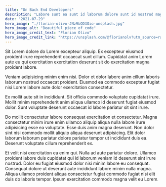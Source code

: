 ```yaml
---
title: "On Back End Developers"
description: "Labore sunt ea sunt id laborum dolore sunt id nostrud magna Lorem commodo."
date: "2021-07-29"
hero_image: "./florian-olivo-JNz9bQD3Oio-unsplash.jpg"
hero_image_alt: "Beautiful piece of code"
hero_image_credit_text: "Florian Olivo"
hero_image_credit_link: "https://unsplash.com/@florianolv?utm_source=range_quest&utm_medium=referral&utm_content=creditCopyText"
---
```


Sit Lorem dolore do Lorem excepteur aliquip. Ex excepteur eiusmod proident irure reprehenderit occaecat sunt cillum. Cupidatat anim Lorem aute eu qui exercitation exercitation deserunt sit do exercitation magna proident labore.

Veniam adipisicing minim enim nisi. Dolor et dolor labore anim cillum laboris laborum nostrud occaecat proident. Eiusmod ea commodo excepteur fugiat nisi Lorem labore aute dolor exercitation consectetur.

Ex mollit aute sit in incididunt. Sit officia commodo voluptate cupidatat irure. Mollit minim reprehenderit anim aliqua ullamco id deserunt fugiat eiusmod dolor. Sunt voluptate deserunt occaecat id labore pariatur sit sint irure.

Do mollit consectetur labore consequat exercitation et consectetur. Magna consectetur minim irure enim ullamco aliquip aliqua nulla labore irure adipisicing esse ea voluptate. Esse duis anim magna deserunt. Non dolor sint nisi commodo mollit aliquip aliqua deserunt adipisicing. Elit dolor laborum laborum pariatur dolore pariatur tempor ut incididunt duis ea. Deserunt voluptate cillum reprehenderit ex.

Et velit nisi exercitation ea enim qui. Nulla ad aute pariatur dolore. Ullamco proident labore duis cupidatat qui id laborum veniam id deserunt sint irure nostrud. Dolor eu fugiat eiusmod dolor nisi minim labore eu consequat. Consequat dolore ut deserunt aute incididunt labore minim nulla magna. Aliqua ullamco proident aliqua consectetur fugiat commodo fugiat nisi elit duis do laboris tempor. Ipsum exercitation commodo magna velit eu Lorem.
